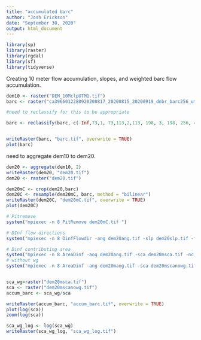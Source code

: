 ```yaml
---
title: "accumulated barc"
author: "Josh Erickson"
date: "September 30, 2020"
output: html_document
---
```


```r
library(sp)
library(raster)
library(rgdal)
library(sf)
library(tidyverse)
```

Creating 10 meter flow accumulation, slopes, and weighted barc flow accumulation.


```r
dem10 <- raster("DEM_10MclpUTM1.tif")
barc <- raster("ca3966012280920200817_20200815_20200919_dnbr_barc256_utm.tif")

#need to reclassify for this to be appropriate

barc <- reclassify(barc, c(-Inf,73,1, 73,113,2,113, 198, 3, 198, 256, 4))


writeRaster(barc, "barc.tif", overwrite = TRUE)
plot(barc)
```

need to aggregate dem10 to dem20.

```r
dem20 <- aggregate(dem10, 2)
writeRaster(dem20, "dem20.tif")
dem20 <- raster("dem20.tif")

dem20mC <- crop(dem20,barc)
dem20C <- resample(dem20mC, barc, method = "bilinear")
writeRaster(dem20C, "dem20mC.tif", overwrite = TRUE)
plot(dem20C)
```

```r
# Pitremove
system("mpiexec -n 8 PitRemove dem20mC.tif ")
```

```r
# DInf flow directions
system("mpiexec -n 8 DinfFlowdir -ang dem20ang.tif -slp dem20slp.tif -fel dem20mCfel.tif ")

# Dinf contributing area
system("mpiexec -n 8 AreaDinf -ang dem20ang.tif -sca dem20msca.tif -nc -wg barc.tif")
# without wg
system("mpiexec -n 8 AreaDinf -ang dem20mang.tif -sca dem20mscanowg.tif -nc")


sca_wg=raster("dem20msca.tif")
sca <- raster("dem20mscanowg.tif")
accum_barc <- sca_wg/sca

writeRaster(accum_barc, "accum_barc.tif", overwrite = TRUE)
plot(log(sca))
zoom(log(sca))

sca_wg_log <- log(sca_wg)
writeRaster(sca_wg_log, "sca_wg_log.tif")
```

